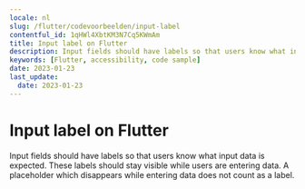 ```yaml
---
locale: nl
slug: /flutter/codevoorbeelden/input-label
contentful_id: 1qHWl4XbtKM3N7Cq5KWmAm
title: Input label on Flutter
description: Input fields should have labels so that users know what input data is expected.
keywords: [Flutter, accessibility, code sample]
date: 2023-01-23
last_update:
  date: 2023-01-23
---
```


# Input label on Flutter

Input fields should have labels so that users know what input data is expected. These labels should stay visible while users are entering data. A placeholder which disappears while entering data does not count as a label.

<CodeSample id="input-label" framework="flutter" locale="nl"/>
